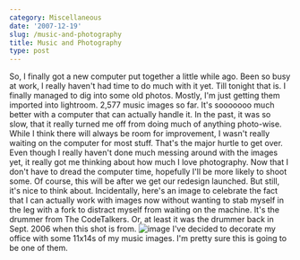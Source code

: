 ```yaml
---
category: Miscellaneous
date: '2007-12-19'
slug: /music-and-photography
title: Music and Photography
type: post
---
```



So, I finally got a new computer put together a little while ago.
Been so busy at work, I really haven't had time to do much with it
yet. Till tonight that is. I finally managed to dig into some old
photos. Mostly, I'm just getting them imported into lightroom.
2,577 music images so far. It's sooooooo much better with a
computer that can actually handle it. In the past, it was so slow,
that it really turned me off from doing much of anything
photo-wise. While I think there will always be room for
improvement, I wasn't really waiting on the computer for most
stuff. That's the major hurtle to get over. Even though I really
haven't done much messing around with the images yet, it really got
me thinking about how much I love photography. Now that I don't
have to dread the computer time, hopefully I'll be more likely to
shoot some. Of course, this will be after we get our redesign
launched. But still, it's nice to think about. Incidentally, here's
an image to celebrate the fact that I can actually work with images
now without wanting to stab myself in the leg with a fork to
distract myself from waiting on the machine. It's the drummer from
The CodeTalkers. Or, at least it was the drummer back in Sept. 2006
when this shot is from.
![image](http://www.alanwsmith.com/blog/wp-content/uploads/20060902-230200-01.jpg)
I've decided to decorate my office with some 11x14s of my music
images. I'm pretty sure this is going to be one of them.